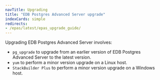```yaml
---
navTitle: Upgrading
title: "EDB Postgres Advanced Server upgrade"
indexCards: simple
redirects:
- /epas/latest/epas_upgrade_guide/
---
```


Upgrading EDB Postgres Advanced Server involves:

-   `pg_upgrade` to upgrade from an earlier version of EDB Postgres Advanced Server to the latest version.
-   `yum` to perform a minor version upgrade on a Linux host.
-   `StackBuilder Plus` to perform a minor version upgrade on a Windows host.

